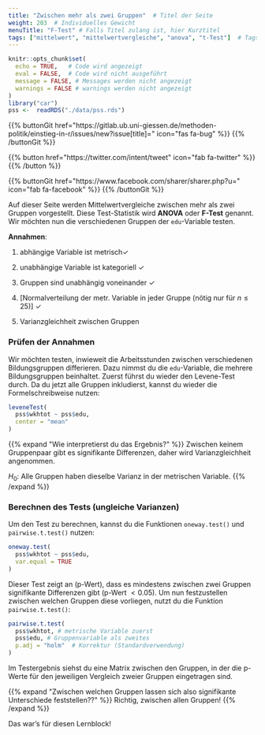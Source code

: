 ```yaml
---
title: "Zwischen mehr als zwei Gruppen"  # Titel der Seite
weight: 203  # Individuelles Gewicht 
menuTitle: "F-Test" # Falls Titel zulang ist, hier Kurztitel
tags: ["mittelwert", "mittelwertvergleiche", "anova", "t-Test"]  # Tags hiereinsetzen; Kurzwort, was auf der Seite passsiert
---
```

```r
knitr::opts_chunk$set(
  echo = TRUE,   # Code wird angezeigt
  eval = FALSE,  # Code wird nicht ausgeführt
  message = FALSE, # Messages werden nicht angezeigt
  warnings = FALSE # warnings werden nicht angezeigt
)
library("car")
pss <-  readRDS("./data/pss.rds")
```

{{% buttonGit href=\"https\:\/\/gitlab.ub.uni-giessen.de\/methoden-politik\/einstieg-in-r\/issues\/new?issue[title]=\" icon=\"fas fa-bug\" %}} {{% /buttonGit %}} 

{{% button href=\"https\:\/\/twitter.com\/intent\/tweet\" icon=\"fab fa-twitter\" %}} {{% /button %}}

{{% buttonGit href=\"https\:\/\/www.facebook.com\/sharer\/sharer.php?u=\" icon=\"fab fa-facebook\" %}} {{% /buttonGit %}}

Auf dieser Seite werden Mittelwertvergleiche zwischen mehr als zwei Gruppen vorgestellt. Diese Test-Statistik wird **ANOVA** oder **F-Test** genannt. Wir möchten nun die verschiedenen Gruppen der `edu`-Variable testen. 

**Annahmen**:

1. abhängige Variable ist metrisch$\checkmark$

2. unabhängige Variable ist kategoriell $\checkmark$

3. Gruppen sind unabhängig voneinander $\checkmark$

4. [Normalverteilung der metr. Variable in jeder Gruppe (nötig nur für $n \leq 25$)] $\checkmark$

5. Varianzgleichheit zwischen Gruppen

### Prüfen der Annahmen
Wir möchten testen, inwieweit die Arbeitsstunden zwischen verschiedenen Bildungsgruppen differieren. Dazu nimmst du die `edu`-Variable, die mehrere Bildungsgruppen beinhaltet. Zuerst führst du wieder den Levene-Test durch. Da du jetzt alle Gruppen inkludierst, kannst du wieder die Formelschreibweise nutzen:
```r
leveneTest(
  pss$wkhtot ~ pss$edu,
  center = "mean"
)
```

{{% expand \"Wie interpretierst du das Ergebnis?\" %}}
Zwischen keinem Gruppenpaar gibt es signifikante Differenzen, daher wird Varianzgleichheit angenommen. 

$H_0$: Alle Gruppen haben dieselbe Varianz in der metrischen Variable.
{{% /expand %}}

### Berechnen des Tests (ungleiche Varianzen)
Um den Test zu berechnen, kannst du die Funktionen `oneway.test()` und `pairwise.t.test()` nutzen:
```r
oneway.test(
  pss$wkhtot ~ pss$edu,
  var.equal = TRUE
)
```
Dieser Test zeigt an (p-Wert), dass es mindestens zwischen zwei Gruppen signifikante Differenzen gibt (p-Wert $< 0.05$). Um nun festzustellen zwischen welchen Gruppen diese vorliegen, nutzt du die Funktion `pairwise.t.test()`:
```r
pairwise.t.test(
  pss$wkhtot, # metrische Variable zuerst
  pss$edu, # Gruppenvariable als zweites
  p.adj = "holm"  # Korrektur (Standardverwendung)
) 
```
Im Testergebnis siehst du eine Matrix zwischen den Gruppen, in der die p-Werte für den jeweiligen Vergleich zweier Gruppen eingetragen sind. 

{{% expand \"Zwischen welchen Gruppen lassen sich also signifikante Unterschiede feststellen??\" %}}
Richtig, zwischen allen Gruppen!
{{% /expand %}}

Das war's für diesen Lernblock!